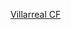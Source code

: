 {{football squad
|name = 維拉利爾足球會球員名單
|teamname = 比利亞雷阿爾足球俱樂部
|title = -{zh-hans:比利亚雷亚尔;zh-hk:維拉利爾;zh-tw:比利亞雷亞爾;}-
|bgcolor = #FFFF00
|textcolor = #084B8A
|bordercolor = Black
|list = <div>
{{football squad2 player|no=1|name=[[塞尔希奥·阿森霍|-{zh-hans:阿森霍;zh-hk:阿辛祖;zh-tw:阿森霍;}-]]}}
{{football squad2 player|no=2|name=[[馬里奥·加斯帕爾·佩雷茲|-{zh-hk:馬里奧;zh-tw:馬里奧;zh-hans:马里奥;}-]]}}
{{football squad2 player|no=3|name=[[魯爾·艾比奧爾|-{zh-hans:阿尔比奥尔;zh-hk:艾比奧爾;zh-tw:阿爾比奧爾;}-]]}}
{{football squad2 player|no=4|name=[[保·托雷斯|-{zh-hans:保;zh-hk:柏奧;zh-tw:保;}-]]}}
{{football squad2 player|no=5|name=[[丹尼尔·帕雷霍|-{zh-hans:帕雷霍;zh-hk:柏利祖;zh-tw:帕雷霍;}-]]}}
{{football squad2 player|no=6|name=[[埃蒂尼·卡波埃|-{zh-hans:卡波埃; zh-hk:卡普爾;zh-tw:卡普埃;}-]]}}
{{football squad2 player|no=7|name=[[杰拉德·莫雷诺|-{zh-hans:赫拉德;zh-hk:謝拉特;zh-tw:傑拉德;}-]]}}
<!--{{football squad2 player|no=8|name={{le|哈維爾·翁蒂弗羅斯|Javier Ontiveros|翁蒂弗羅斯}}}}-->
{{football squad2 player|no=8|name=[[祖安·科夫|-{zh-hans:弗伊斯; zh-hk:科夫;zh-tw:福伊特;}-]]}}
{{football squad2 player|no=9|name=[[柏高·艾卡沙|-{zh-hans:阿尔卡塞尔;zh-hant:阿爾卡塞爾;zh-hk:艾卡沙;zh-tw:阿爾卡塞爾;zh-mo:艾卡沙;}-]]}}
{{football squad2 player|no=10|name=[[文森特·伊沃拉|-{zh-hans:伊沃拉;zh-hk:伊保拿;zh-tw:伊沃拉;}-]]}}
{{football squad2 player|no=11|name={{le|塞繆爾·丘可伍斯|Samuel Chukwueze|-{zh-hans:楚克武泽;zh-hk:卓古斯;zh-tw:丘可伍斯;}-}}}}
{{football squad2 player|no=12|name={{le|佩維斯·埃斯蒂皮南|Pervis Estupiñán|-{zh-hans:埃斯图皮尼安;zh-hk:艾斯杜賓拿;zh-tw:埃斯蒂皮南;}-}}}}
{{football squad2 player|no=13|name=[[赫羅尼莫·魯利|-{zh-hans:鲁利;zh-hk:魯利;zh-tw:路爾尼;}-]]}}
{{football squad2 player|no=14|name=[[馬努·特基路斯|-{zh-hans:特里格罗斯;zh-hk:特基路斯;zh-tw:特里格羅斯;}-]]}}
<!--{{football squad2 player|no=15|name={{le|马努·莫拉内斯|Manu Morlanes|莫拉内斯}}}}-->
{{football squad2 player|no=15|name=[[阿瑙特·丹朱马|-{zh-hans:丹朱马;zh-hant:丹祖馬;}-]]}}
{{football squad2 player|no=16|name=[[布莱耶·迪亚|迪亚]]}}
{{football squad2 player|no=17|name=[[吉奥瓦尼·洛塞尔索|-{zh-hans:洛塞尔索;zh-hk:盧施素;zh-tw:洛塞爾索;}-]]}}
{{football squad2 player|no=18|name=[[阿爾韋托·莫雷諾|-{zh-hans:莫雷诺;zh-hk:摩蘭奴;zh-tw:莫雷諾;}-]]}}
{{football squad2 player|no=19|name=[[弗兰西斯·科克林|-{zh-hans:科奎林; zh-hk:高基連;zh-tw:科克林;}-]]}}
{{football squad2 player|no=21|name=[[耶雷米·皮諾|-{zh-hans:皮诺;zh-hk:賓奴;zh-hant:皮諾;}-]]}}
{{football squad2 player|no=22|name={{link-en|艾沙·文迪|Aïssa Mandi|文迪}}}}
{{football squad2 player|no=23|name=[[莫伊塞斯·戈麥斯·波多納多|-{zh-hans:戈麦斯; zh-hk:高美斯; zh-tw:戈麥斯;}-]]}}
{{football squad2 player|no=24|name={{le|阿方索·佩德拉薩|Alfonso Pedraza|-{zh-hans:佩德拉萨; zh-hk:柏祖沙; zh-tw:佩德拉薩;}-}}}}
{{football squad2 player|no=25|name=[[沙治·奧利亞|-{zh-hans:奥里耶;zh-hk:奧利亞;zh-tw:奧里耶;}-]]}}
{{football squad2 player|no=-|name={{le|荷西·摩拉利斯|José Luis Morales (footballer, born 1987)|摩拉利斯}}}}
<!--{{football squad2 player|no=|name={{le|米埃隆·亞姆布里克|Miguelón (footballer)|米埃隆}}}}-->
{{football squad manager|name=[[烏拿·艾瑪利|-{zh-hans:埃梅里;zh-hk:艾瑪利;zh-tw:埃梅里;}-]]}}
</div>}}<noinclude>
{{Squad maintenance|update source=http://www.villarrealcf.es/primer-equipo/villarreal-cf/plantilla}}
[[Category:西班牙足球俱乐部名单模板|Villarreal CF]]

</noinclude>